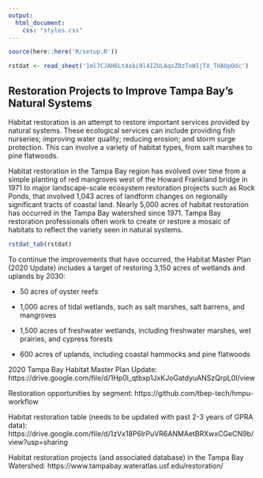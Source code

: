 ```yaml
---
output:
  html_document:
    css: "styles.css"
---
```


<!-- # Thriving Habitats and Abundant Wildlife -->

```r
source(here::here('R/setup.R'))

rstdat <- read_sheet('1ml7CJAH6LtAsbi9l4IZULAqsZRzToWIjTX_THAOpOdc')
```

## Restoration Projects to Improve Tampa Bay’s Natural Systems

Habitat restoration is an attempt to restore important services provided by natural systems. These ecological services can include providing fish nurseries; improving water quality; reducing erosion; and storm surge protection. This can involve a variety of habitat types, from salt marshes to pine flatwoods. 

Habitat restoration in the Tampa Bay region has evolved over time from a simple planting of red mangroves west of the Howard Frankland bridge in 1971 to major landscape-scale ecosystem restoration projects such as Rock Ponds, that involved 1,043 acres of landform changes on regionally significant tracts of coastal land. Nearly 5,000 acres of habitat restoration has occurred in the Tampa Bay watershed since 1971. Tampa Bay restoration professionals often work to create or restore a mosaic of habitats to reflect the variety seen in natural systems.

```r
rstdat_tab(rstdat)
```

To continue the improvements that have occurred, the Habitat Master Plan (2020 Update) includes a target of restoring 3,150 acres of wetlands and uplands by 2030:

* 50 acres of oyster reefs

* 1,000 acres of tidal wetlands, such as salt marshes, salt barrens, and mangroves

* 1,500 acres of freshwater wetlands, including freshwater marshes, wet prairies, and cypress forests

* 600 acres of uplands, including coastal hammocks and pine flatwoods

2020 Tampa Bay Habitat Master Plan Update: https://drive.google.com/file/d/1Hp0l_qtbxp1JxKJoGatdyuANSzQrpL0I/view

Restoration opportunities by segment: https://github.com/tbep-tech/hmpu-workflow

Habitat restoration table (needs to be updated with past 2-3 years of GPRA data): https://drive.google.com/file/d/1zVx18P6lrPuVR6ANMAetBRXwxCGeCN9b/view?usp=sharing 

Habitat restoration projects (and associated database) in the Tampa Bay Watershed: https://www.tampabay.wateratlas.usf.edu/restoration/